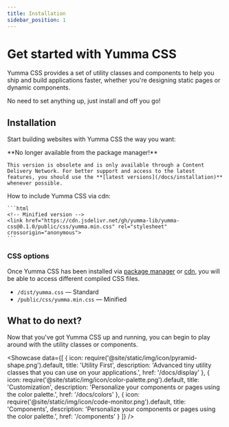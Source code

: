 ```yaml
---
title: Installation
sidebar_position: 1
---
```




# Get started with Yumma CSS

Yumma CSS provides a set of utility classes and components to help you ship and build applications faster, whether you're designing static pages or dynamic components.

No need to set anything up, just install and off you go!

## Installation

Start building websites with Yumma CSS the way you want:

<Tabs queryString="using">
  <TabItem label="Via NPM" value="npm">
    **No longer available from the package manager!**
    
    This version is obsolete and is only available through a Content Delivery Network. For better support and access to the latest features, you should use the **[latest versions](/docs/installation)** whenever possible.
  </TabItem>
  <TabItem label="Try the CDN" value="cdn">
    How to include Yumma CSS via cdn:

    ```html
    <!-- Minified version -->
    <link href="https://cdn.jsdelivr.net/gh/yumma-lib/yumma-css@0.1.0/public/css/yumma.min.css" rel="stylesheet" crossorigin="anonymous">
    ```
  </TabItem>
</Tabs>

### CSS options

Once Yumma CSS has been installed via [package manager](https://www.npmjs.com/package/yummacss) or [cdn](https://www.jsdelivr.com/package/npm/yummacss), you will be able to access different compiled CSS files.

- `/dist/yumma.css` — Standard
- `/public/css/yumma.min.css` — Minified

## What to do next?

Now that you've got Yumma CSS up and running, you can begin to play around with the utility classes or components.

<Showcase
 data={[
    {
      icon: require('@site/static/img/icon/pyramid-shape.png').default,
      title: 'Utility First',
      description: 'Advanced tiny utility classes that you can use on your applications.',
      href: '/docs/display'
    },
    {
      icon: require('@site/static/img/icon/color-palette.png').default,
      title: 'Customization',
      description: 'Personalize your components or pages using the color palette.',
      href: '/docs/colors'
    },
    {
      icon: require('@site/static/img/icon/code-monitor.png').default,
      title: 'Components',
      description: 'Personalize your components or pages using the color palette.',
      href: '/components'
    }
 ]}
/>